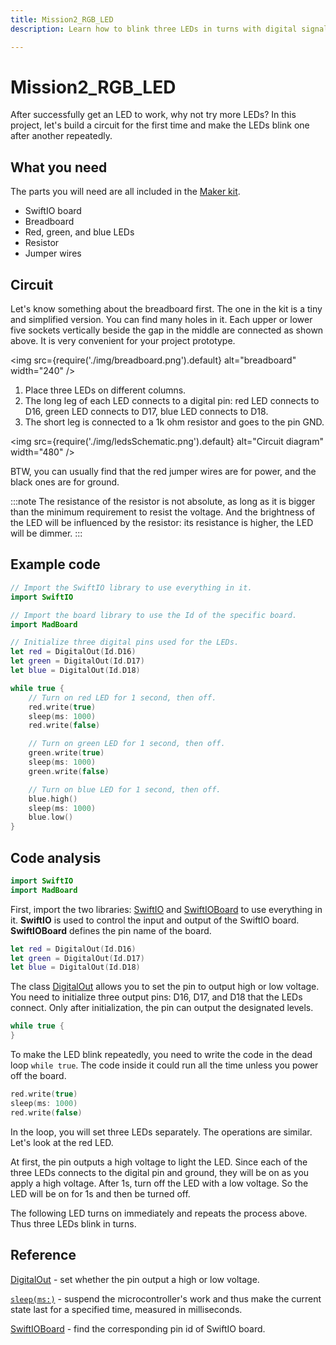 ```yaml
---
title: Mission2_RGB_LED
description: Learn how to blink three LEDs in turns with digital signals and learn to program your board in Swift language.

---
```


# Mission2_RGB_LED

After successfully get an LED to work, why not try more LEDs? In this project, let's build a circuit for the first time and make the LEDs blink one after another repeatedly.

## What you need

The parts you will need are all included in the [Maker kit](https://www.madmachine.io/product-page/maker-kit-for-swiftio).

- SwiftIO board
- Breadboard
- Red, green, and blue LEDs
- Resistor
- Jumper wires


## Circuit

Let's know something about the breadboard first. The one in the kit is a tiny and simplified version. You can find many holes in it. Each upper or lower five sockets vertically beside the gap in the middle are connected as shown above. It is very convenient for your project prototype.

<img
  src={require('./img/breadboard.png').default}
  alt="breadboard" width="240"
/>

1. Place three LEDs on different columns.
2. The long leg of each LED connects to a digital pin: red LED connects to D16, green LED connects to D17, blue LED connects to D18.
3. The short leg is connected to a 1k ohm resistor and goes to the pin GND.


<img
  src={require('./img/ledsSchematic.png').default}
  alt="Circuit diagram" width="480"
/>

BTW, you can usually find that the red jumper wires are for power, and the black ones are for ground. 


:::note
The resistance of the resistor is not absolute, as long as it is bigger than the minimum requirement to resist the voltage. And the brightness of the LED will be influenced by the resistor: its resistance is higher, the LED will be dimmer.
:::

## Example code

```swift
// Import the SwiftIO library to use everything in it.
import SwiftIO

// Import the board library to use the Id of the specific board.
import MadBoard

// Initialize three digital pins used for the LEDs.
let red = DigitalOut(Id.D16)
let green = DigitalOut(Id.D17)
let blue = DigitalOut(Id.D18)

while true {
    // Turn on red LED for 1 second, then off.
    red.write(true)
    sleep(ms: 1000)
    red.write(false)

    // Turn on green LED for 1 second, then off.
    green.write(true)
    sleep(ms: 1000)
    green.write(false)

    // Turn on blue LED for 1 second, then off.
    blue.high()
    sleep(ms: 1000)
    blue.low()
}
```


<div className='row row--no-gutters'>
  <ReactPlayer
    url='https://youtu.be/WH6LidZfoNw'
    controls={true}
  />
</div>

## Code analysis

```swift
import SwiftIO
import MadBoard
```
First, import the two libraries: [SwiftIO](https://swiftioapi.madmachine.io/) and [SwiftIOBoard](https://github.com/madmachineio/MadBoards/blob/main/Sources/MadBoards/SwiftIOBoard.swift) to use everything in it. **SwiftIO** is used to control the input and output of the SwiftIO board. **SwiftIOBoard** defines the pin name of the board.

```swift
let red = DigitalOut(Id.D16)
let green = DigitalOut(Id.D17)
let blue = DigitalOut(Id.D18)
```
The class [DigitalOut](https://swiftioapi.madmachine.io/Classes/DigitalOut.html) allows you to set the pin to output high or low voltage. You need to initialize three output pins: D16, D17, and D18 that the LEDs connect. Only after initialization, the pin can output the designated levels.

```swift
while true {
}
```
To make the LED blink repeatedly, you need to write the code in the dead loop `while true`. The code inside it could run all the time unless you power off the board.

```swift
red.write(true)
sleep(ms: 1000)
red.write(false)
```

In the loop, you will set three LEDs separately. The operations are similar. Let's look at the red LED.

At first, the pin outputs a high voltage to light the LED. Since each of the three LEDs connects to the digital pin and ground, they will be on as you apply a high voltage. After 1s, turn off the LED with a low voltage. So the LED will be on for 1s and then be turned off.

The following LED turns on immediately and repeats the process above. Thus three LEDs blink in turns.



## Reference

[DigitalOut](https://swiftioapi.madmachine.io/Classes/DigitalOut.html) - set whether the pin output a high or low voltage.

[`sleep(ms:)`](https://swiftioapi.madmachine.io/Functions.html#/s:7SwiftIO5sleep2msySi_tF) - suspend the microcontroller's work and thus make the current state last for a specified time, measured in milliseconds.

[SwiftIOBoard](https://github.com/madmachineio/MadBoards/blob/main/Sources/MadBoards/SwiftIOBoard.swift) - find the corresponding pin id of SwiftIO board.

